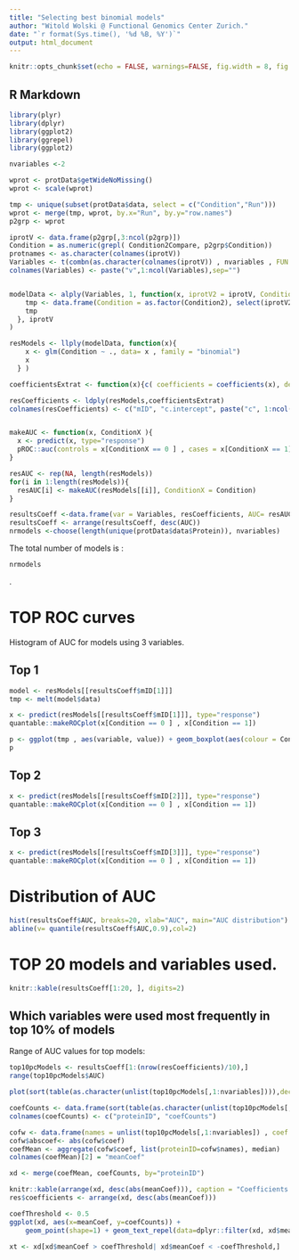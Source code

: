 ```yaml
---
title: "Selecting best binomial models"
author: "Witold Wolski @ Functional Genomics Center Zurich."
date: "`r format(Sys.time(), '%d %B, %Y')`"
output: html_document
---
```


```r
knitr::opts_chunk$set(echo = FALSE, warnings=FALSE, fig.width = 8, fig.height = 8, message = FALSE)
```

## R Markdown


```r
library(plyr)
library(dplyr)
library(ggplot2)
library(ggrepel)
library(ggplot2)

nvariables <-2

wprot <- protData$getWideNoMissing()
wprot <- scale(wprot)

tmp <- unique(subset(protData$data, select = c("Condition","Run")))
wprot <- merge(tmp, wprot, by.x="Run", by.y="row.names")
p2grp <- wprot

iprotV <- data.frame(p2grp[,3:ncol(p2grp)])
Condition = as.numeric(grepl( Condition2Compare, p2grp$Condition))
protnames <- as.character(colnames(iprotV))
Variables <- t(combn(as.character(colnames(iprotV)) , nvariables , FUN = NULL, simplify = TRUE ))
colnames(Variables) <- paste("v",1:ncol(Variables),sep="")


modelData <- alply(Variables, 1, function(x, iprotV2 = iprotV, Condition2 = Condition){
    tmp <- data.frame(Condition = as.factor(Condition2), select(iprotV2, x))
    tmp
  }, iprotV
)

resModels <- llply(modelData, function(x){
    x <- glm(Condition ~ ., data= x , family = "binomial")
    x
  } )

coefficientsExtrat <- function(x){c( coefficients = coefficients(x), deviance = deviance(x) )}

resCoefficients <- ldply(resModels,coefficientsExtrat)
colnames(resCoefficients) <- c("mID", "c.intercept", paste("c", 1:ncol(Variables), sep=""), "deviance")


makeAUC <- function(x, ConditionX ){
  x <- predict(x, type="response")
  pROC::auc(controls = x[ConditionX == 0 ] , cases = x[ConditionX == 1])
}

resAUC <- rep(NA, length(resModels))
for(i in 1:length(resModels)){
  resAUC[i] <- makeAUC(resModels[[i]], ConditionX = Condition)
}

resultsCoeff <-data.frame(var = Variables, resCoefficients, AUC= resAUC )
resultsCoeff <- arrange(resultsCoeff, desc(AUC))
nrmodels <-choose(length(unique(protData$data$Protein)), nvariables)
```

The total number of models is :

```r
nrmodels
```
.


# TOP ROC curves

Histogram of AUC for models using 3 variables.


## Top 1

```r

model <- resModels[[resultsCoeff$mID[1]]]
tmp <- melt(model$data)

x <- predict(resModels[[resultsCoeff$mID[1]]], type="response")
quantable::makeROCplot(x[Condition == 0 ] , x[Condition == 1])

```

```r
p <- ggplot(tmp , aes(variable, value)) + geom_boxplot(aes(colour = Condition)) + geom_jitter(width = 0.2,aes(colour = Condition))
p
```


## Top 2

```r

x <- predict(resModels[[resultsCoeff$mID[2]]], type="response")
quantable::makeROCplot(x[Condition == 0 ] , x[Condition == 1])

```

## Top 3


```r
x <- predict(resModels[[resultsCoeff$mID[3]]], type="response")
quantable::makeROCplot(x[Condition == 0 ] , x[Condition == 1])

```

# Distribution of AUC

```r
hist(resultsCoeff$AUC, breaks=20, xlab="AUC", main="AUC distribution")
abline(v= quantile(resultsCoeff$AUC,0.9),col=2)

```

# TOP 20 models and variables used.


```r
knitr::kable(resultsCoeff[1:20, ], digits=2)

```

## Which variables were used most frequently in top 10% of models

Range of AUC values for top models:

```r
top10pcModels <- resultsCoeff[1:(nrow(resCoefficients)/10),]
range(top10pcModels$AUC)
```

```r
plot(sort(table(as.character(unlist(top10pcModels[,1:nvariables]))),decreasing = T)[1:25],las=2,ylab="# of models")

coefCounts <- data.frame(sort(table(as.character(unlist(top10pcModels[,1:nvariables]))),decreasing = T))
colnames(coefCounts) <- c("proteinID", "coefCounts")

cofw <- data.frame(names = unlist(top10pcModels[,1:nvariables]) , coef = unlist(top10pcModels[,(nvariables+3):(nvariables+2+nvariables)]))
cofw$abscoef<- abs(cofw$coef)
coefMean <- aggregate(cofw$coef, list(proteinID=cofw$names), median)
colnames(coefMean)[2] = "meanCoef"

xd <- merge(coefMean, coefCounts, by="proteinID")
```

```r
knitr::kable(arrange(xd, desc(abs(meanCoef))), caption = "Coefficients sorted by absolute size in top 10% of models.")
res$coefficients <- arrange(xd, desc(abs(meanCoef)))
```



```r
coefThreshold <- 0.5
ggplot(xd, aes(x=meanCoef, y=coefCounts)) +
    geom_point(shape=1) + geom_text_repel(data=dplyr::filter(xd, xd$meanCoef > coefThreshold | xd$meanCoef  < -coefThreshold ), aes(label=proteinID))

xt <- xd[xd$meanCoef > coefThreshold| xd$meanCoef < -coefThreshold,]

```




